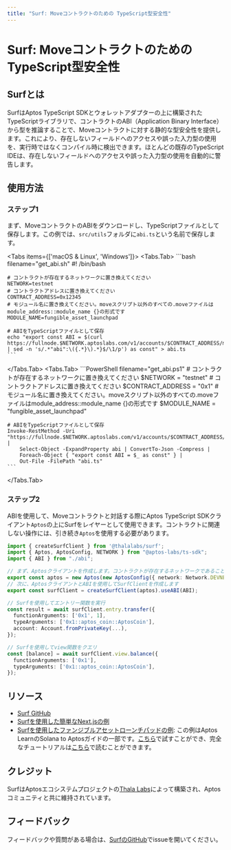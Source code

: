 ```yaml
---
title: "Surf: Moveコントラクトのための TypeScript型安全性"
---
```




# Surf: Moveコントラクトのための TypeScript型安全性

## Surfとは

SurfはAptos TypeScript SDKとウォレットアダプターの上に構築されたTypeScriptライブラリで、コントラクトのABI（Application Binary Interface）から型を推論することで、Moveコントラクトに対する静的な型安全性を提供します。これにより、存在しないフィールドへのアクセスや誤った入力型の使用を、実行時ではなくコンパイル時に検出できます。ほとんどの既存のTypeScript IDEは、存在しないフィールドへのアクセスや誤った入力型の使用を自動的に警告します。

## 使用方法

<Steps>

### ステップ1

まず、MoveコントラクトのABIをダウンロードし、TypeScriptファイルとして保存します。この例では、`src/utils`フォルダに`abi.ts`という名前で保存します。

<Tabs items={['macOS & Linux', 'Windows']}>
  <Tabs.Tab>
    ```bash filename="get_abi.sh"
    #! /bin/bash

    # コントラクトが存在するネットワークに置き換えてください
    NETWORK=testnet
    # コントラクトアドレスに置き換えてください
    CONTRACT_ADDRESS=0x12345
    # モジュール名に置き換えてください。moveスクリプト以外のすべての.moveファイルはmodule_address::module_name {}の形式です
    MODULE_NAME=fungible_asset_launchpad

    # ABIをTypeScriptファイルとして保存
    echo "export const ABI = $(curl https://fullnode.$NETWORK.aptoslabs.com/v1/accounts/$CONTRACT_ADDRESS/module/$MODULE_NAME | sed -n 's/.*"abi":\({.*}\).*}$/\1/p') as const" > abi.ts
    ```
  </Tabs.Tab>
  <Tabs.Tab>
    ```PowerShell filename="get_abi.ps1"
    # コントラクトが存在するネットワークに置き換えてください
    $NETWORK = "testnet"
    # コントラクトアドレスに置き換えてください
    $CONTRACT_ADDRESS = "0x1"
    # モジュール名に置き換えてください。moveスクリプト以外のすべての.moveファイルはmodule_address::module_name {}の形式です
    $MODULE_NAME = "fungible_asset_launchpad"

    # ABIをTypeScriptファイルとして保存
    Invoke-RestMethod -Uri "https://fullnode.$NETWORK.aptoslabs.com/v1/accounts/$CONTRACT_ADDRESS/module/$MODULE_NAME" |
        Select-Object -ExpandProperty abi | ConvertTo-Json -Compress |
        Foreach-Object { "export const ABI = $_ as const" } |
        Out-File -FilePath "abi.ts"
    ```
  </Tabs.Tab>
</Tabs>

### ステップ2

ABIを使用して、Moveコントラクトと対話する際にAptos TypeScript SDKクライアント`Aptos`の上にSurfをレイヤーとして使用できます。コントラクトに関連しない操作には、引き続き`Aptos`を使用する必要があります。

```ts filename="src/utils/aptos.ts"
import { createSurfClient } from '@thalalabs/surf';
import { Aptos, AptosConfig, NETWORK } from "@aptos-labs/ts-sdk";
import { ABI } from "./abi";

// まず、Aptosクライアントを作成します。コントラクトが存在するネットワークであることを確認してください
export const aptos = new Aptos(new AptosConfig({ network: Network.DEVNET }));
// 次に、AptosクライアントとABIを使用してSurfClientを作成します
export const surfClient = createSurfClient(aptos).useABI(ABI);

// Surfを使用してエントリー関数を実行
const result = await surfClient.entry.transfer({
  functionArguments: ['0x1', 1],
  typeArguments: ['0x1::aptos_coin::AptosCoin'],
  account: Account.fromPrivateKey(...),
});

// Surfを使用してview関数をクエリ
const [balance] = await surfClient.view.balance({
  functionArguments: ['0x1'],
  typeArguments: ['0x1::aptos_coin::AptosCoin'],
});
```

</Steps>

## リソース

- [Surf GitHub](https://github.com/ThalaLabs/surf)
- [Surfを使用した簡単なNext.jsの例](https://github.com/ThalaLabs/surf/tree/main/example)
- [Surfを使用したファンジブルアセットローンチパッドの例](https://github.com/aptos-labs/move-by-examples/tree/main/fungible-asset-launchpad): この例はAptos LearnのSolana to Aptosガイドの一部です。[こちら](https://fungible-asset-launchpad.vercel.app/)で試すことができ、完全なチュートリアルは[こちら](https://learn.aptoslabs.com/en/tutorials/aptogotchi-intermediate/fungible-assets?workshop=solana-to-aptos)で読むことができます。

## クレジット

SurfはAptosエコシステムプロジェクトの[Thala Labs](https://thala.fi/)によって構築され、Aptosコミュニティと共に維持されています。

## フィードバック

フィードバックや質問がある場合は、[SurfのGitHub](https://github.com/ThalaLabs/surf/issues)でissueを開いてください。
